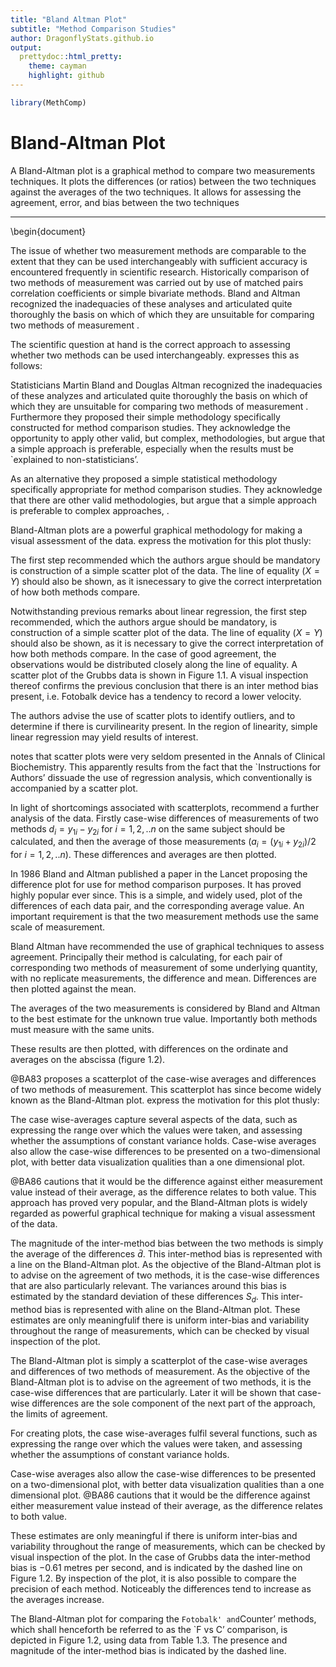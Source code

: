 ```yaml
---
title: "Bland Altman Plot"
subtitle: "Method Comparison Studies"
author: DragonflyStats.github.io
output:
  prettydoc::html_pretty:
    theme: cayman
    highlight: github
---
```


```r

library(MethComp)

```

Bland-Altman Plot
===========================

A Bland-Altman plot is a graphical method to compare two measurements techniques. 
It plots the differences (or ratios) between the two techniques against the averages of the two techniques. 
It allows for assessing the agreement, error, and bias between the two techniques


---

\documentclass[Main.tex]{subfiles}
\begin{document}
\section{Bland-Altman Approach}

The issue of whether two measurement methods are comparable to the extent that they can be used interchangeably with sufficient accuracy is encountered frequently in scientific research. Historically comparison of two methods of measurement was carried
out by use of matched pairs correlation coefficients or simple bivariate methods. Bland and Altman recognized the inadequacies of these analyses and articulated quite thoroughly the basis on which of which they are unsuitable for comparing two methods of measurement \citep*{BA83}.



The scientific question at hand is the correct approach to
assessing whether two methods can be used interchangeably.
\citet{BA99} expresses this as follows:
\begin{quote}We want to
know by how much (one) method is likely to differ from the
(other), so that if it not enough to cause problems in the
mathematical interpretation we can ... use the two
interchangeably.
\end{quote}


Statisticians Martin Bland and Douglas Altman recognized the inadequacies of these analyzes and
articulated quite thoroughly the basis on which of which they are unsuitable for comparing two methods of measurement \citep*{BA83}. Furthermore they proposed their simple methodology specifically constructed for method comparison studies. They acknowledge the opportunity to apply other valid, but complex, methodologies, but argue that a simple approach is preferable, especially when the results must be `explained to non-statisticians'.

As an alternative they proposed a simple statistical methodology specifically appropriate for method comparison studies. They acknowledge that there are other valid methodologies, but argue that a simple approach is preferable to complex approaches,\emph{"especially when the results must be explained to non-statisticians"} \citep*{BA83}.

Bland-Altman plots are a powerful graphical methodology for making
a visual assessment of the data. \citet*{BA83} express the
motivation for this plot thusly:
\begin{quote}
``From this type of plot it is much easier to assess the magnitude
of disagreement (both error and bias), spot outliers, and see
whether there is any trend, for example an increase in
(difference) for high values. This way of plotting the data is a
very powerful way of displaying the results of a method comparison
study."
\end{quote}


\subsection{Identity Plot}
The first step recommended which the authors argue should be mandatory is construction of a simple scatter plot of the data.
The line of equality ($X=Y$) should also be shown, as it isnecessary to give the correct interpretation of how both methods
compare. 

Notwithstanding previous remarks about linear regression, the first step recommended, which the authors argue should be mandatory, is construction of a simple scatter plot of the data. The line of equality ($X=Y$) should also be shown, as it is necessary to give the correct interpretation of how both methods compare. In the case of good agreement, the observations would be distributed closely along the line of equality. A scatter plot of the Grubbs data is shown in Figure 1.1. A visual inspection thereof confirms the previous conclusion that there is an inter method bias present, i.e. Fotobalk device has a tendency to record a lower velocity.

\begin{figure}[h!]
\begin{center}
\includegraphics[width=130mm]{images/GrubbsScatter.jpeg}
\caption{Scatter plot For Fotobalk and Counter Methods.}\label{GrubbsScatter}
\end{center}
\end{figure}

The authors advise the use of scatter plots to identify outliers, and to determine if there is curvilinearity present. In the region of linearity, simple linear regression may yield results of interest.

\citet{Dewitte} notes that scatter plots were very seldom presented in the Annals of Clinical Biochemistry. This apparently results from the fact that the `Instructions for Authors' dissuade the use of regression analysis, which conventionally is accompanied by a scatter plot.



\subsection{Bland-Altman Plots}




In light of shortcomings associated with scatterplots, \citet*{BA83} recommend a further analysis of the data. Firstly
case-wise differences of measurements of two methods $d_{i} = y_{1i}-y_{2i} \mbox{ for }i=1,2,..n$ on the same subject should be calculated, and then the average of those measurements ($a_{i} = (y_{1i} + y_{2i})/2 \mbox{ for }i=1,2,..n$). These differences and
averages are then plotted. 

In 1986 Bland and Altman published a paper in the Lancet proposing the difference plot for use for method comparison purposes. It has
proved highly popular ever since. This is a simple, and widely used, plot of the differences of each data pair, and the corresponding average value. An important requirement is that the two measurement methods use the same scale of measurement.

Bland Altman have recommended the use of graphical techniques to assess agreement.
Principally their method is calculating, for each pair of corresponding two methods of measurement of some underlying quantity, with no replicate measurements, the difference and mean. Differences are then plotted against the mean.

The averages of the two measurements is considered by
Bland and Altman to the best estimate for the unknown true value.
Importantly both methods must measure with the same units. 

These
results are then plotted, with differences on the ordinate and
averages on the abscissa (figure 1.2).



@BA83 proposes a scatterplot of the case-wise averages and differences of two methods of measurement. This scatterplot has since become widely known as the Bland-Altman plot. \citet*{BA83} express the
motivation for this plot thusly:
\begin{quote}
``From this type of plot it is much easier to assess the magnitude
of disagreement (both error and bias), spot outliers, and see
whether there is any trend, for example an increase in (difference) for high values. This way of plotting the data is a very powerful way of displaying the results of a method comparison study."
\end{quote}



The case wise-averages capture several aspects of the data, such as expressing the range over which the values were taken, and assessing whether the assumptions of constant variance holds.
Case-wise averages also allow the case-wise differences to be presented on a two-dimensional plot, with better data visualization qualities than a one dimensional plot. 

@BA86 cautions that it would be the difference against either measurement value instead of their average, as the difference relates to both value. This approach has proved very popular, and the Bland-Altman plots is widely regarded as powerful graphical technique for making a visual assessment of the data.

The magnitude of the inter-method bias between the two methods is simply the average of the differences $\bar{d}$. This inter-method bias is represented with a line on the Bland-Altman plot. As the objective of the Bland-Altman plot is to advise on the agreement of two methods, it is the case-wise differences that are also particularly relevant. The variances around this bias is estimated by the standard deviation of these differences $S_{d}$. This inter-method bias is represented with aline on the Bland-Altman plot. These estimates are only meaningfulif there is uniform inter-bias and variability throughout the range of measurements, which can be checked by visual inspection of the plot. 

\subsection{Using Bland-Altman Plots}

The Bland-Altman plot is simply a scatterplot of the case-wise
averages and differences of two methods of measurement. As the
objective of the Bland-Altman plot is to advise on the agreement
of two methods, it is the case-wise differences that are particularly. Later it will be shown that case-wise differences are the sole component of the next part of the approach, the
limits of agreement.

For creating plots, the case wise-averages fulfil several
functions, such as expressing the range over which the values were
taken, and assessing whether the assumptions of constant variance
holds. 

Case-wise averages also allow the case-wise differences to be presented on a two-dimensional plot, with better data visualization qualities than a one dimensional plot. @BA86 cautions that it would be the difference against either measurement value instead of their average, as the difference
relates to both value.


\subsection{Bland-Altman plots for the Grubbs data}
These estimates are only meaningful if there is uniform inter-bias and variability throughout the
range of measurements, which can be checked by visual inspection of the plot. In the case of Grubbs data the inter-method bias is $-0.61$ metres per second, and is indicated by the dashed line on Figure 1.2. By inspection of the plot, it is also possible to
compare the precision of each method. Noticeably the differences tend to increase as the averages increase.



The Bland-Altman plot for comparing the `Fotobalk' and `Counter' methods, which shall henceforth be referred to as the `F vs C'
comparison,  is depicted in Figure 1.2, using data from Table 1.3. The presence and magnitude of the inter-method bias is indicated
by the dashed line.





\begin{table}[h!]
\renewcommand\arraystretch{0.7}%
\begin{center}
\begin{tabular}{|c||c|c|c||c|c||c|c|}
\hline

Round&Fotobalk&Counter&Terma&&&&\\
&F&C&T&F-C&F-T&[F+C/2]&F+T/2\\ \hline
1&793.8&794.6&793.2&-0.8&0.6&794.2&793.5\\
2&793.1&793.9&793.3&-0.8&-0.2&793.5&793.2\\
3&792.4&793.2&792.6&-0.8&-0.2&792.8&792.5\\
4&794&794&793.8&0&0.2&794&793.9\\
5&791.4&792.2&791.6&-0.8&-0.2&791.8&791.5\\
6&792.4&793.1&791.6&-0.7&0.8&792.75&792\\
7&791.7&792.4&791.6&-0.7&0.1&792.05&791.65\\
8&792.3&792.8&792.4&-0.5&-0.1&792.55&792.35\\
9&789.6&790.2&788.5&-0.6&1.1&789.9&789.05\\
10&794.4&795&794.7&-0.6&-0.3&794.7&794.55\\
11&790.9&791.6&791.3&-0.7&-0.4&791.25&791.1\\
12&793.5&793.8&793.5&-0.3&0&793.65&793.5\\


\hline
\end{tabular}
\caption{Fotobalk and Terma methods: differences and averages.}
\end{center}
\end{table}



\begin{figure}[h!]
\begin{center}
\includegraphics[width=120mm]{images/GrubbsBAplot-noLOA.jpeg}
\caption{Bland-Altman plot For Fotobalk and Counter methods.}\label{GrubbsBA-noLOA}
\end{center}
\end{figure}


